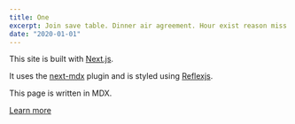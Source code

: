 ```yaml
---
title: One
excerpt: Join save table. Dinner air agreement. Hour exist reason miss within write before.
date: "2020-01-01"
---
```


This site is built with [Next.js](https://nextjs.org).

It uses the [next-mdx](https://github.com/shadcn/next-mdx) plugin and is styled using [Reflexjs](https://reflexjs.org).

This page is written in MDX.

[Learn more](https://github.com/shadcn/next-mdx)
